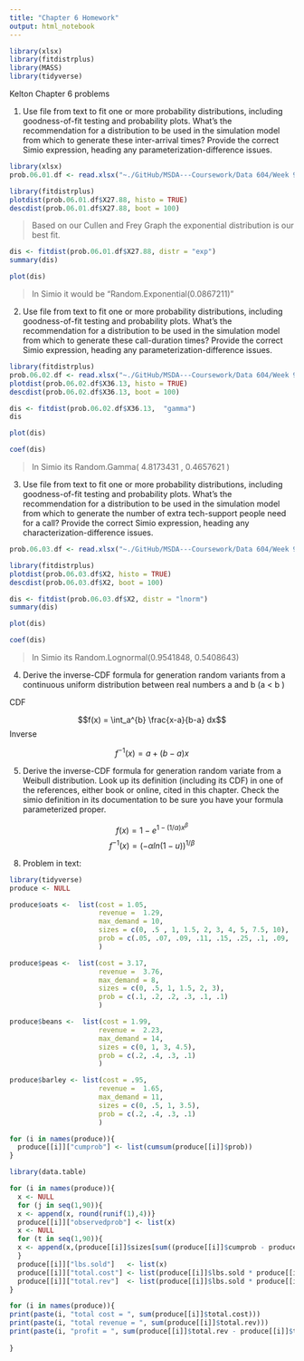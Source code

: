 ```yaml
---
title: "Chapter 6 Homework"
output: html_notebook
---
```


```r
library(xlsx)
library(fitdistrplus)
library(MASS)
library(tidyverse)
```

Kelton Chapter 6 problems

1. Use file from text to fit one or more probability distributions, including goodness-of-fit testing and probability plots. What's the recommendation for a distribution to be used in the simulation model from which to generate these inter-arrival times? Provide the correct Simio expression, heading any parameterization-difference issues.


```r
library(xlsx)
prob.06.01.df <- read.xlsx("~./GitHub/MSDA---Coursework/Data 604/Week 9 - HW/Problem_Dataset_06_01.xls", sheetIndex = 1)
```

```r
library(fitdistrplus)
plotdist(prob.06.01.df$X27.88, histo = TRUE)
descdist(prob.06.01.df$X27.88, boot = 100)
```

> Based on our Cullen and Frey Graph the exponential distribution is our best fit. 

```r
dis <- fitdist(prob.06.01.df$X27.88, distr = "exp")
summary(dis)
```

```r
plot(dis)
```

> In Simio it would be "Random.Exponential(0.0867211)"

2. Use file from text to fit one or more probability distributions, including goodness-of-fit testing and probability plots. What's the recommendation for a distribution to be used in the simulation model from which to generate these call-duration times? Provide the correct Simio expression, heading any parameterization-difference issues.

```r
library(fitdistrplus)
prob.06.02.df <- read.xlsx("~./GitHub/MSDA---Coursework/Data 604/Week 9 - HW/Problem_Dataset_06_02.xls", sheetIndex = 1)
plotdist(prob.06.02.df$X36.13, histo = TRUE)
descdist(prob.06.02.df$X36.13, boot = 100)
```

```r
dis <- fitdist(prob.06.02.df$X36.13,  "gamma")
dis
```


```r
plot(dis)
```
```r
coef(dis)
```


> In Simio its Random.Gamma( 4.8173431 , 0.4657621 )

3. Use file from text to fit one or more probability distributions, including goodness-of-fit testing and probability plots. What's the recommendation for a distribution to be used in the simulation model from which to generate the number of extra tech-support people need for a call? Provide the correct Simio expression, heading any characterization-difference issues.

```r
prob.06.03.df <- read.xlsx("~./GitHub/MSDA---Coursework/Data 604/Week 9 - HW/Problem_Dataset_06_03.xls", sheetIndex = 1)
```

```r
library(fitdistrplus)
plotdist(prob.06.03.df$X2, histo = TRUE)
descdist(prob.06.03.df$X2, boot = 100)
```

```r
dis <- fitdist(prob.06.03.df$X2, distr = "lnorm")
summary(dis)
```


```r
plot(dis)
```

```r
coef(dis)
```

> In Simio its Random.Lognormal(0.9541848, 0.5408643)

4. Derive the inverse-CDF formula for generation random variants from a continuous uniform distribution between real numbers a and b (a < b )

CDF

$$f(x) = \int_a^{b} \frac{x-a}{b-a} dx$$
Inverse

$$f^{-1}(x) = a + (b - a) x$$

5. Derive the inverse-CDF formula for generation random variate from a Weibull distribution. Look up its definition (including its CDF) in one of the references, either book or online, cited in this chapter. Check the simio definition in its documentation to be sure you have your formula parameterized proper. 

$$f(x) = 1 - e^{1-(1/\alpha)x^\beta} $$
$$f^{-1}(x)= (-\alpha ln(1-u))^{1/\beta}$$

8. Problem in text:

```r
library(tidyverse)
produce <- NULL

produce$oats <-  list(cost = 1.05, 
                      revenue =  1.29,
                      max_demand = 10, 
                      sizes = c(0, .5 , 1, 1.5, 2, 3, 4, 5, 7.5, 10),
                      prob = c(.05, .07, .09, .11, .15, .25, .1, .09, .06, .03)
                      )

produce$peas <-  list(cost = 3.17, 
                      revenue =  3.76,
                      max_demand = 8, 
                      sizes = c(0, .5, 1, 1.5, 2, 3),
                      prob = c(.1, .2, .2, .3, .1, .1)
                      )

produce$beans <-  list(cost = 1.99, 
                      revenue =  2.23,
                      max_demand = 14, 
                      sizes = c(0, 1, 3, 4.5),
                      prob = c(.2, .4, .3, .1)
                      )

produce$barley <- list(cost = .95, 
                      revenue =  1.65,
                      max_demand = 11, 
                      sizes = c(0, .5, 1, 3.5),
                      prob = c(.2, .4, .3, .1)
                      )

for (i in names(produce)){
  produce[[i]]["cumprob"] <- list(cumsum(produce[[i]]$prob))
}
```

```r
library(data.table)

for (i in names(produce)){
  x <- NULL
  for (j in seq(1,90)){
  x <- append(x, round(runif(1),4))}
  produce[[i]]["observedprob"] <- list(x)
  x <- NULL
  for (t in seq(1,90)){
  x <- append(x,(produce[[i]]$sizes[sum((produce[[i]]$cumprob - produce[[i]]$prob) <= produce[[i]]$observedprob[[t]])]))
  }
  produce[[i]]["lbs.sold"]   <- list(x)
  produce[[i]]["total.cost"] <- list(produce[[i]]$lbs.sold * produce[[i]]$cost)
  produce[[i]]["total.rev"]  <- list(produce[[i]]$lbs.sold * produce[[i]]$revenue)
}

for (i in names(produce)){
print(paste(i, "total cost = ", sum(produce[[i]]$total.cost)))
print(paste(i, "total revenue = ", sum(produce[[i]]$total.rev)))
print(paste(i, "profit = ", sum(produce[[i]]$total.rev - produce[[i]]$total.cost)))
  
}
```